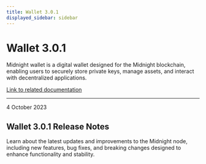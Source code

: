 ```yaml
---
title: Wallet 3.0.1
displayed_sidebar: sidebar
---
```


# Wallet 3.0.1

Midnight wallet is a digital wallet designed for the Midnight blockchain, enabling users to securely store private keys, manage assets, and interact with decentralized applications.

[Link to related documentation](../../learn/introduction/wallets)


---

<div 
  style={{
    marginTop: '0',
    fontSize: '1rem',
    fontWeight: 'normal',
    marginBottom: '0.5rem'
  }}
>
  4 October 2023
</div>

## Wallet 3.0.1 Release Notes

Learn about the latest updates and improvements to the Midnight node, including new features, bug fixes, and breaking changes designed to enhance functionality and stability.
